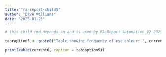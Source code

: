 ```yaml
---
title: "ra-report-child5"
author: "Dave Williams"
date: "2025-01-23"
---
```


```r

# this child rmd depends on and is used by RA_Report_Automation_V2_20250123.Rmd or later

tabcaption5 <- paste0("Table showing frequency of eye colour: ", current5$Eye[k])

```


```r

print(kable(current6, caption = tabcaption5))

```
